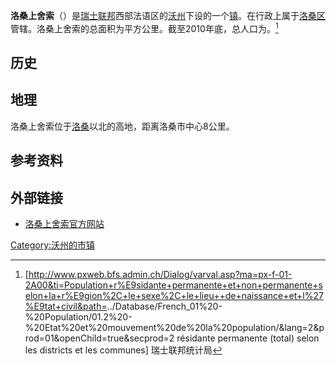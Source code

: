 {{瑞士市镇信息框
 | 市镇名称= 洛桑上舍索
 | 原文名称             = {{lang|fr|Cheseaux-sur-Lausanne}}
 | 图片                = Cheseaux-Sur-Lausanne with Alps in background.JPG
 | 纹章 = Cheseaux-sur-Lausanne-coat of arms.svg
 | 语言                   = [[法语|法语]]
 | 所属州               = 沃州
 | iso-code-region = 
 | 所属区               = [[洛桑区|洛桑区]]
 | lat_d=46|lat_m=36|lat_NS=N|long_d=6|long_m=36|long_EW=E
 | 邮政编码        = 1033
 | 市镇代码        = 5582
 | 面积                 = {{smn|4.59|5|100}}
 | 平均海拔        =  603
 | 人口               = {{smn|3886|6}}
 | 主页  = www.cheseaux.ch
 | 市镇长           = Louis Savary
 | 相邻市镇             = 
 | 友好城市             = 
|地图文件             = Karte Gemeinde Cheseaux-sur-Lausanne 2008.png
|}}
'''洛桑上舍索'''（{{lang-fr|Cheseaux-sur-Lausanne}}）是[[瑞士联邦|瑞士联邦]]西部法语区的[[沃州|沃州]]下设的一个[[瑞士市镇|镇]]。在行政上属于[[洛桑区|洛桑区]]管辖。洛桑上舍索的总面积为{{smn|4.59|5|100}}平方公里。截至2010年底，总人口为{{smn|3886|6}}。<ref>{{fr}}[http://www.pxweb.bfs.admin.ch/Dialog/varval.asp?ma=px-f-01-2A00&ti=Population+r%E9sidante+permanente+et+non+permanente+selon+la+r%E9gion%2C+le+sexe%2C+le+lieu++de+naissance+et+l%27%E9tat+civil&path=../Database/French_01%20-%20Population/01.2%20-%20Etat%20et%20mouvement%20de%20la%20population/&lang=2&prod=01&openChild=true&secprod=2 résidante permanente (total) selon les districts et les communes] {{Wayback|url=http://www.pxweb.bfs.admin.ch/Dialog/varval.asp?ma=px-f-01-2A00&ti=Population+r%E9sidante+permanente+et+non+permanente+selon+la+r%E9gion%2C+le+sexe%2C+le+lieu++de+naissance+et+l%27%E9tat+civil&path=..%2FDatabase%2FFrench_01%20-%20Population%2F01.2%20-%20Etat%20et%20mouvement%20de%20la%20population%2F&lang=2&prod=01&openChild=true&secprod=2 |date=20150102165023 }} 瑞士联邦统计局</ref>

==历史==

==地理==
洛桑上舍索位于[[洛桑|洛桑]]以北的高地，距离洛桑市中心8公里。

==参考资料==
{{reflist}}

==外部链接==
*{{fr}}[http://www.cheseaux.ch 洛桑上舍索官方网站] {{Wayback|url=http://www.cheseaux.ch/ |date=20010222204829 }}

{{DEFAULTSORT:Cheseaux-sur-Lausanne}}
{{沃州洛桑区行政区划}}
[[Category:沃州的市镇|Category:沃州的市镇]]